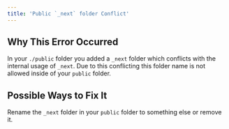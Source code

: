 ```yaml
---
title: 'Public `_next` folder Conflict'
---
```


## Why This Error Occurred

In your `./public` folder you added a `_next` folder which conflicts with the internal usage of `_next`. Due to this conflicting this folder name is not allowed inside of your `public` folder.

## Possible Ways to Fix It

Rename the `_next` folder in your `public` folder to something else or remove it.
